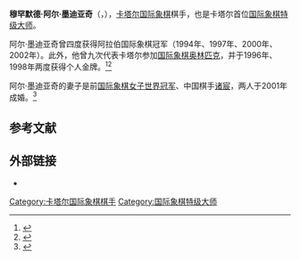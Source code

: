 {{Infobox chess player
|name = 穆罕默德·阿尔·墨迪亚奇
|image = File:MohammedAlModiahki2013.jpg
|caption = 摄于2013年
|birthname = Mohammed Al-Modiahki
|country = {{QAT}}
|birth_date = {{Birth date and age|1974|6|1}}
|birth_place = [[卡塔尔|卡塔尔]]
|death_date = 
|death_place = 
|title = [[国际象棋特级大师|特级大师]]
|worldchampion = 
|womensworldchampion = 
|peakrating = 2588（2003年10月）
|FideID = 12100030
}}
'''穆罕默德·阿尔·墨迪亚奇'''（{{lang-ar|محمد أحمد المضيحكي}}，{{bd|1974年|6月1日}}），[[卡塔尔|卡塔尔]][[国际象棋|国际象棋]]棋手，也是卡塔尔首位[[国际象棋特级大师|国际象棋特级大师]]。

阿尔·墨迪亚奇曾四度获得阿拉伯国际象棋冠军（1994年、1997年、2000年、2002年）。此外，他曾九次代表卡塔尔参加[[国际象棋奥林匹克|国际象棋奥林匹克]]，并于1996年、1998年两度获得个人金牌。<ref>{{cite web |author=Wojciech Bartelski |url=http://www.olimpbase.org/1996/1996in.html |title=32nd Chess Olympiad, Yerevan 1996, information |publisher=OlimpBase |date=1996-10-02 |accessdate=2011-10-20 |archive-date=2014-10-06 |archive-url=https://web.archive.org/web/20141006072224/http://www.olimpbase.org/1996/1996in.html |dead-url=no }}</ref><ref>{{cite web|author=Wojciech Bartelski |url=http://www.olimpbase.org/1998/1998in.html |title=33rd Chess Olympiad, Elista 1998, information |publisher=OlimpBase |date=1998-10-13 |accessdate=2011-10-20}}</ref>

阿尔·墨迪亚奇的妻子是前[[女子世界国际象棋锦标赛|国际象棋女子世界冠军]]、中国棋手[[诸宸|诸宸]]，两人于2001年成婚。<ref>{{cite web|url=http://www.chessbase.com/newsdetail.asp?newsid=3129 |title=Olympiad R3: Kramnik, Anand play and win |publisher=ChessBase.com |date= |accessdate=2011-10-20}}</ref>

== 参考文献 ==
{{reflist}}

== 外部链接 ==
*{{chessgames player|id=41384}}

[[Category:卡塔尔国际象棋棋手|Category:卡塔尔国际象棋棋手]]
[[Category:国际象棋特级大师|Category:国际象棋特级大师]]